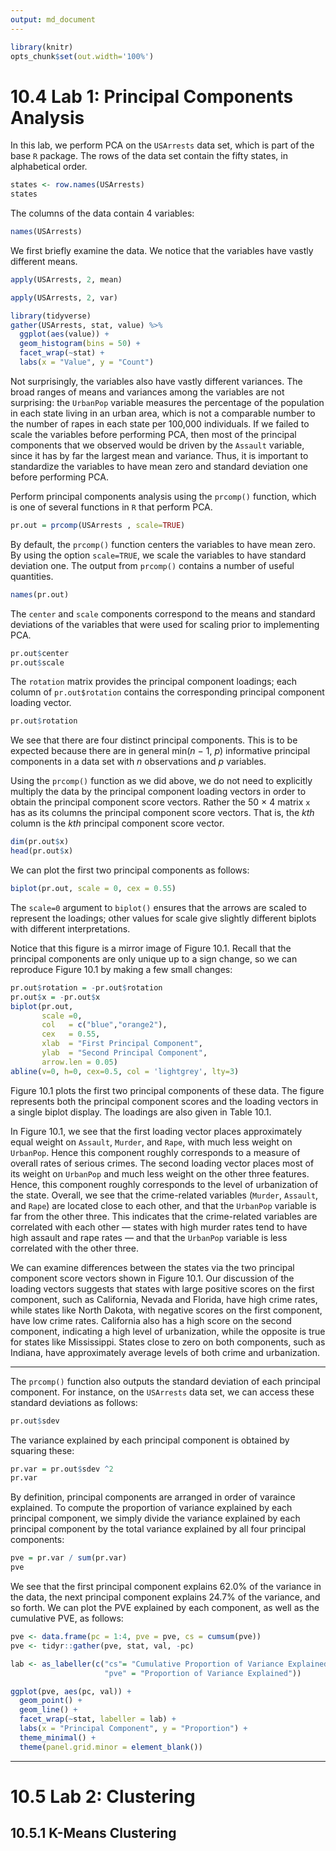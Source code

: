 ```yaml
---
output: md_document
---
```


```r
library(knitr)
opts_chunk$set(out.width='100%')
```

# 10.4 Lab 1: Principal Components Analysis

In this lab, we perform PCA on the `USArrests` data set, which is part of the base `R` package. The rows of the data set contain the fifty states, in alphabetical order.  

```r
states <- row.names(USArrests)
states
```

The columns of the data contain 4 variables:  

```r
names(USArrests)
```

We first briefly examine the data. We notice that the variables have vastly different means.  

```r
apply(USArrests, 2, mean)
```

```r
apply(USArrests, 2, var)
```

```r
library(tidyverse)
gather(USArrests, stat, value) %>% 
  ggplot(aes(value)) +
  geom_histogram(bins = 50) +
  facet_wrap(~stat) +
  labs(x = "Value", y = "Count")
```

Not surprisingly, the variables also have vastly different variances. The broad ranges of means and variances among the variables are not surprising: the `UrbanPop` variable measures the percentage of the population in each state living in an urban area, which is not a comparable number to the number of rapes in each state per 100,000 individuals. If we failed to scale the variables before performing PCA, then most of the principal components that we observed would be driven by the `Assault` variable, since it has by far the largest mean and variance. Thus, it is important to standardize the variables to have mean zero and standard deviation one before performing PCA.  

Perform principal components analysis using the `prcomp()` function, which is one of several functions in `R` that perform PCA.
```r
pr.out = prcomp(USArrests , scale=TRUE)
```

By default, the `prcomp()` function centers the variables to have mean zero. By using the option `scale=TRUE`, we scale the variables to have standard deviation one. The output from `prcomp()` contains a number of useful quantities.

```r
names(pr.out)
```

The `center` and `scale` components correspond to the means and standard deviations of the variables that were used for scaling prior to implementing PCA.

```r
pr.out$center
pr.out$scale
```

The `rotation` matrix provides the principal component loadings; each column of `pr.out$rotation` contains the corresponding principal component loading vector.

```r
pr.out$rotation
```

We see that there are four distinct principal components. This is to be expected because there are in general min(*n* − 1, *p*) informative principal components in a data set with *n* observations and *p* variables.  

Using the `prcomp()` function as we did above, we do not need to explicitly multiply the data by the principal component loading vectors in order to obtain the principal component score vectors. Rather the 50 × 4 matrix `x` has as its columns the principal component score vectors. That is, the *kth* column is the *kth* principal component score vector.  

```r
dim(pr.out$x)
head(pr.out$x)
```

We can plot the first two principal components as follows:  
```r
biplot(pr.out, scale = 0, cex = 0.55)
```

The `scale=0` argument to `biplot()` ensures that the arrows are scaled to represent the loadings; other values for scale give slightly different biplots with different interpretations.  

Notice that this figure is a mirror image of Figure 10.1. Recall that the principal components are only unique up to a sign change, so we can reproduce Figure 10.1 by making a few small changes:

```r
pr.out$rotation = -pr.out$rotation
pr.out$x = -pr.out$x
biplot(pr.out, 
       scale =0, 
       col   = c("blue","orange2"),
       cex   = 0.55,
       xlab  = "First Principal Component",
       ylab  = "Second Principal Component",
       arrow.len = 0.05)
abline(v=0, h=0, cex=0.5, col = 'lightgrey', lty=3)
```

Figure 10.1 plots the first two principal components of these data. The figure represents both the principal component scores and the loading vectors in a single biplot display. The loadings are also given in Table 10.1.

In Figure 10.1, we see that the first loading vector places approximately equal weight on `Assault`, `Murder`, and `Rape`, with much less weight on `UrbanPop`. Hence this component roughly corresponds to a measure of overall rates of serious crimes. The second loading vector places most of its weight on `UrbanPop` and much less weight on the other three features. Hence, this component roughly corresponds to the level of urbanization of the state. Overall, we see that the crime-related variables (`Murder`, `Assault`, and `Rape`) are located close to each other, and that the `UrbanPop` variable is far from the other three. This indicates that the crime-related variables are correlated with each other — states with high murder rates tend to have high assault and rape rates — and that the `UrbanPop` variable is less correlated with the other three.  

We can examine differences between the states via the two principal component score vectors shown in Figure 10.1. Our discussion of the loading vectors suggests that states with large positive scores on the first component, such as California, Nevada and Florida, have high crime rates, while states like North Dakota, with negative scores on the first component, have low crime rates. California also has a high score on the second component, indicating a high level of urbanization, while the opposite is true for states like Mississippi. States close to zero on both components, such as Indiana, have approximately average levels of both crime and urbanization.  

***  

The `prcomp()` function also outputs the standard deviation of each principal component. For instance, on the `USArrests` data set, we can access these standard deviations as follows:

```r
pr.out$sdev
```

The variance explained by each principal component is obtained by squaring these:  
```r
pr.var = pr.out$sdev ^2
pr.var
```

By definition, principal components are arranged in order of varaince explained. 
To compute the proportion of variance explained by each principal component, we simply divide the variance explained by each principal component by the total variance explained by all four principal components:  

```r
pve = pr.var / sum(pr.var)
pve
```

We see that the first principal component explains 62.0% of the variance in the data, the next principal component explains 24.7% of the variance, and so forth. We can plot the PVE explained by each component, as well as the cumulative PVE, as follows:  

```r
pve <- data.frame(pc = 1:4, pve = pve, cs = cumsum(pve))
pve <- tidyr::gather(pve, stat, val, -pc)

lab <- as_labeller(c("cs"= "Cumulative Proportion of Variance Explained", 
                     "pve" = "Proportion of Variance Explained"))

ggplot(pve, aes(pc, val)) +
  geom_point() + 
  geom_line() +
  facet_wrap(~stat, labeller = lab) +
  labs(x = "Principal Component", y = "Proportion") +
  theme_minimal() +
  theme(panel.grid.minor = element_blank())
```

***  

# 10.5 Lab 2: Clustering

## 10.5.1 K-Means Clustering




